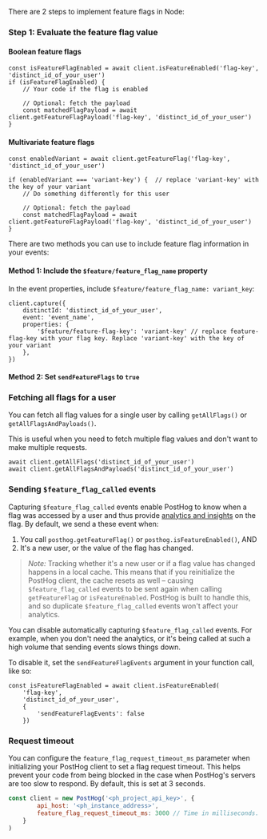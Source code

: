 There are 2 steps to implement feature flags in Node:

### Step 1: Evaluate the feature flag value

#### Boolean feature flags

```node
const isFeatureFlagEnabled = await client.isFeatureEnabled('flag-key', 'distinct_id_of_your_user')
if (isFeatureFlagEnabled) {
    // Your code if the flag is enabled

    // Optional: fetch the payload
    const matchedFlagPayload = await client.getFeatureFlagPayload('flag-key', 'distinct_id_of_your_user')
}
```

#### Multivariate feature flags

```node
const enabledVariant = await client.getFeatureFlag('flag-key', 'distinct_id_of_your_user')

if (enabledVariant === 'variant-key') {  // replace 'variant-key' with the key of your variant
    // Do something differently for this user

    // Optional: fetch the payload
    const matchedFlagPayload = await client.getFeatureFlagPayload('flag-key', 'distinct_id_of_your_user')
}
```


<IncludePropertyInEvents />

There are two methods you can use to include feature flag information in your events:

#### Method 1: Include the `$feature/feature_flag_name` property

 In the event properties, include `$feature/feature_flag_name: variant_key`:

```node
client.capture({
    distinctId: 'distinct_id_of_your_user',
    event: 'event_name',
    properties: {
        '$feature/feature-flag-key': 'variant-key' // replace feature-flag-key with your flag key. Replace 'variant-key' with the key of your variant
    },
})
```

#### Method 2: Set `sendFeatureFlags` to `true`


<NodeSetSendFeatureFlagsTrue />

### Fetching all flags for a user

You can fetch all flag values for a single user by calling `getAllFlags()` or `getAllFlagsAndPayloads()`.

This is useful when you need to fetch multiple flag values and don't want to make multiple requests.

```node
await client.getAllFlags('distinct_id_of_your_user') 
await client.getAllFlagsAndPayloads('distinct_id_of_your_user')
```

### Sending `$feature_flag_called` events

Capturing `$feature_flag_called` events enable PostHog to know when a flag was accessed by a user and thus provide [analytics and insights](/docs/product-analytics/insights) on the flag. By default, we send a these event when:

1. You call `posthog.getFeatureFlag()` or `posthog.isFeatureEnabled()`, AND 
2. It's a new user, or the value of the flag has changed. 

> *Note:* Tracking whether it's a new user or if a flag value has changed happens in a local cache. This means that if you reinitialize the PostHog client, the cache resets as well – causing `$feature_flag_called` events to be sent again when calling `getFeatureFlag` or `isFeatureEnabled`. PostHog is built to handle this, and so duplicate `$feature_flag_called` events won't affect your analytics.

You can disable automatically capturing `$feature_flag_called` events. For example, when you don't need the analytics, or it's being called at such a high volume that sending events slows things down.

To disable it, set the `sendFeatureFlagEvents` argument in your function call, like so:

```node
const isFeatureFlagEnabled = await client.isFeatureEnabled(
    'flag-key', 
    'distinct_id_of_your_user',
    {
        'sendFeatureFlagEvents': false
    })
```


<NodeOverrideServerProperties />

### Request timeout

You can configure the `feature_flag_request_timeout_ms` parameter when initializing your PostHog client to set a flag request timeout. This helps prevent your code from being blocked in the case when PostHog's servers are too slow to respond. By default, this is set at 3 seconds.

```js
const client = new PostHog('<ph_project_api_key>', { 
        api_host: '<ph_instance_address>',
        feature_flag_request_timeout_ms: 3000 // Time in milliseconds. Default is 3000 (3 seconds).
    }
)
```